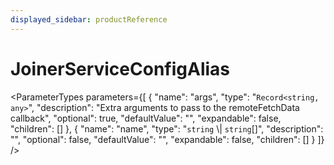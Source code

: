 ```yaml
---
displayed_sidebar: productReference
---
```



# JoinerServiceConfigAlias

<ParameterTypes parameters={[
  {
    "name": "args",
    "type": "`Record<string, any>`",
    "description": "Extra arguments to pass to the remoteFetchData callback",
    "optional": true,
    "defaultValue": "",
    "expandable": false,
    "children": []
  },
  {
    "name": "name",
    "type": "`string` \\| `string`[]",
    "description": "",
    "optional": false,
    "defaultValue": "",
    "expandable": false,
    "children": []
  }
]} />
